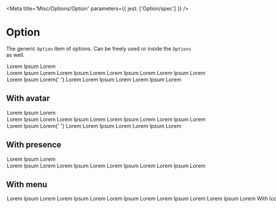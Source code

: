 

<Meta title='Misc/Options/Option' parameters={{ jest: ['Option/spec'] }} />

# Option

The generic <LinkTo kind='Misc/Options/Option' story='Default'>`Option`</LinkTo> item of options. Can be freely used or inside the <LinkTo kind='Misc/Options/Options' story='Default'>`Options`</LinkTo> as well.

<Canvas>
  <Story name='Default'>
    <Box position='relative' maxWidth={250}>
      <Option>
        <Option.Content>Lorem Ipsum Lorem</Option.Content>
      </Option>
      <Option>
        <Option.Content>
          Lorem Ipsum Lorem Lorem Ipsum Lorem Lorem Ipsum Lorem Lorem Ipsum
          Lorem
        </Option.Content>
      </Option>
      <Option>
        <Option.Content>
          Lorem Ipsum Lorem{' '}
          <Option.Description>
            Lorem Lorem Ipsum Lorem Lorem Ipsum Lorem
          </Option.Description>
        </Option.Content>
      </Option>
    </Box>
  </Story>
</Canvas>

## With avatar

<Canvas>
  <Story name='withAvatar'>
    <Box position='relative' maxWidth={250}>
      <Option>
        <Option.Avatar>
          <Avatar url={exampleAvatar} size='x28' />
        </Option.Avatar>
        <Option.Content>Lorem Ipsum Lorem</Option.Content>
      </Option>
      <Option>
        <Option.Avatar>
          <Avatar url={exampleAvatar} size='x28' />
        </Option.Avatar>
        <Option.Content>
          Lorem Ipsum Lorem Lorem Ipsum Lorem Lorem Ipsum Lorem Lorem Ipsum
          Lorem
        </Option.Content>
      </Option>
      <Option>
        <Option.Avatar>
          <Avatar url={exampleAvatar} size='x28' />
        </Option.Avatar>
        <Option.Content>
          Lorem Ipsum Lorem{' '}
          <Option.Description>
            Lorem Lorem Ipsum Lorem Lorem Ipsum Lorem
          </Option.Description>
        </Option.Content>
      </Option>
    </Box>
  </Story>
</Canvas>

## With presence

<Canvas>
  <Story name='withPresence'>
    <Box position='relative' maxWidth={250}>
      <Option>
        <Option.Column>
          <StatusBullet />
        </Option.Column>
        <Option.Content>Lorem Ipsum Lorem</Option.Content>
      </Option>
      <Option>
        <Option.Avatar>
          <Avatar url={exampleAvatar} size='x28' />
        </Option.Avatar>
        <Option.Column>
          <StatusBullet />
        </Option.Column>
        <Option.Content>
          Lorem Ipsum Lorem Lorem Ipsum Lorem Lorem Ipsum Lorem Lorem Ipsum
          Lorem
        </Option.Content>
      </Option>
    </Box>
  </Story>
</Canvas>

## With menu

<Canvas>
  <Story name='withMenu'>
    <Box position='relative' maxWidth={250}>
      <Option>
        <Option.Content>Lorem Ipsum Lorem</Option.Content>
        <Option.Menu>
          <Menu options={menuOptions} />
        </Option.Menu>
      </Option>
      <Option>
        <Option.Avatar>
          <Avatar url={exampleAvatar} size='x28' />
        </Option.Avatar>
        <Option.Column>
          <StatusBullet />
        </Option.Column>
        <Option.Content>
          Lorem Ipsum Lorem Lorem Ipsum Lorem Lorem Ipsum Lorem Lorem Ipsum
          Lorem
        </Option.Content>
        <Option.Menu>
          <Menu options={menuOptions} />
        </Option.Menu>
      </Option>
    </Box>
  </Story>
</Canvas>

## With Icon

<Canvas>
  <Story name='withIcon'>
    <Box position='relative' maxWidth={250}>
      <Option>
        <Option.Icon name='bell' />
        <Option.Content>Lorem Ipsum Lorem</Option.Content>
        <Option.Menu>
          <Menu options={menuOptions} />
        </Option.Menu>
      </Option>
      <Option>
        <Option.Avatar>
          <Avatar url={exampleAvatar} size='x28' />
        </Option.Avatar>
        <Option.Icon name='bell' />
        <Option.Column>
          <StatusBullet />
        </Option.Column>
        <Option.Content>
          Lorem Ipsum Lorem Lorem Ipsum Lorem Lorem Ipsum Lorem Lorem Ipsum
          Lorem
        </Option.Content>
        <Option.Menu>
          <Menu options={menuOptions} />
        </Option.Menu>
      </Option>
    </Box>
  </Story>
</Canvas>

## As UserItem

<Canvas>
  <Story name='asUserItem'>
    <Box maxWidth={330}>
      <Option>
        <Option.Avatar>
          <Avatar url={exampleAvatar} size='x28' />
        </Option.Avatar>

        <Option.Column>
          <StatusBullet status='online' />
        </Option.Column>
        <Option.Content>
          <Box withTruncatedText fontScale='p3'>
            carla.culhane{' '}
            <Box is='span' color='neutral-500'>
              (carla hune)
            </Box>
          </Box>
        </Option.Content>
        <Option.Menu>
          <Menu options={menuOptions} />
        </Option.Menu>
      </Option>
    </Box>
  </Story>
</Canvas>

## As Skeleton

<Canvas>
  <Story name='Skeleton'>
    <Box position='relative' maxWidth={330}>
      <Option.Skeleton />
    </Box>
  </Story>
</Canvas>

<ArgsTable of={Option} />
